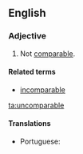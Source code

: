 ==English==

===Adjective===
{{en-adj}}

# Not [[comparable]].

====Related terms====
* [[incomparable]]

[[ta:uncomparable]]

====Translations====
{{trans-top|not comparable}}
{{trans-mid}}
* Portuguese: {{t|pt|incomparável|m|f}}
{{trans-bottom}}